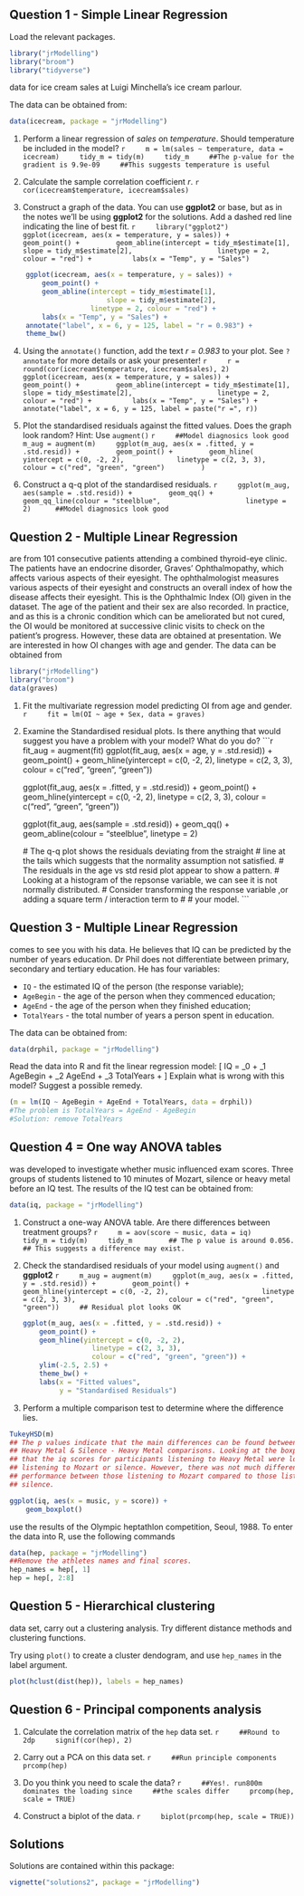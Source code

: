 ## Question 1 - Simple Linear Regression

Load the relevant packages.

```r
library("jrModelling")
library("broom")
library("tidyverse")
```

\newthought{Consider the} data for ice cream sales at Luigi Minchella's ice cream parlour.

The data can be obtained from:
```r
data(icecream, package = "jrModelling")
```

1. Perform a linear regression of $sales$ on $temperature$. Should temperature be included in the model?
    ```r
    m = lm(sales ~ temperature, data = icecream)
    tidy_m = tidy(m)
    tidy_m
    ##The p-value for the gradient is 9.9e-09
    ##This suggests temperature is useful
    ```

2. Calculate the sample correlation coefficient $r$.
    ```r
    cor(icecream$temperature, icecream$sales)
    ```

3. Construct a graph of the data. You can use **ggplot2** or base, but as in the notes we'll be using **ggplot2** for the solutions. Add a dashed red line indicating the line of best fit.
    ```r
    library("ggplot2")
    ggplot(icecream, aes(x = temperature, y = sales)) +
        geom_point() +
        geom_abline(intercept = tidy_m$estimate[1],
                        slope = tidy_m$estimate[2],
                    linetype = 2, colour = "red") + 
        labs(x = "Temp", y = "Sales")
    ```

```r
    ggplot(icecream, aes(x = temperature, y = sales)) +
        geom_point() +
        geom_abline(intercept = tidy_m$estimate[1],
                        slope = tidy_m$estimate[2],
                    linetype = 2, colour = "red") + 
        labs(x = "Temp", y = "Sales") + 
    annotate("label", x = 6, y = 125, label = "r = 0.983") + 
    theme_bw()
```

4. Using the `annotate()` function, add the text *r = 0.983* to your plot. See `?annotate` for more details or ask your presenter!
    ```r
    r = round(cor(icecream$temperature, icecream$sales), 2)
    ggplot(icecream, aes(x = temperature, y = sales)) +
        geom_point() +
        geom_abline(intercept = tidy_m$estimate[1],
                        slope = tidy_m$estimate[2],
                    linetype = 2, colour = "red") + 
        labs(x = "Temp", y = "Sales") + 
    annotate("label", x = 6, y = 125, label = paste("r =", r))
    ```

5. Plot the standardised residuals against the fitted values. Does the graph
look random? Hint: Use `augment()`
    ```r
    ##Model diagnosics look good
    m_aug = augment(m)
    ggplot(m_aug, aes(x = .fitted, y = .std.resid)) +
        geom_point() +
        geom_hline(
            yintercept = c(0, -2, 2),
            linetype = c(2, 3, 3),
            colour = c("red", "green", "green")
        )
    ```

6. Construct a q-q plot of the standardised residuals.
    ```r
    ggplot(m_aug, aes(sample = .std.resid)) +
        geom_qq() +
        geom_qq_line(colour = "steelblue",
                    linetype = 2) 
    ##Model diagnosics look good
    ```

## Question 2 - Multiple Linear Regression

\newthought{The data} are from 101 consecutive patients attending a combined
thyroid-eye clinic. The patients have an endocrine disorder, Graves'
Ophthalmopathy, which affects various aspects of their eyesight. The
ophthalmologist measures various aspects of their eyesight and constructs an
overall index of how the disease affects their eyesight. This is the
Ophthalmic Index (OI) given in the dataset. The age of the patient and their
sex are also recorded. In practice, and as this is a chronic condition which
can be ameliorated but not cured, the OI would be monitored at successive
clinic visits to check on the patient's progress. However, these data are
obtained at presentation. We are interested in how OI changes with age and
gender. The data can be obtained from
```r
library("jrModelling")
library("broom")
data(graves)
```

1. Fit the multivariate regression model predicting OI from age and gender.
    ```r
    fit = lm(OI ~ age + Sex, data = graves)
    ```

2. Examine the Standardised residual plots. Is there anything that would
suggest you have a problem with your model? What do you do?
    ```r
    fit_aug = augment(fit)
    ggplot(fit_aug, aes(x = age, 
                        y = .std.resid)) +
        geom_point() +
        geom_hline(yintercept = c(0, -2, 2),
                   linetype = c(2, 3, 3),
                   colour = c("red", "green", "green"))
    
    ggplot(fit_aug, aes(x = .fitted, y = .std.resid)) +
        geom_point() + 
        geom_hline(yintercept = c(0, -2, 2), 
                     linetype = c(2, 3, 3), 
                     colour = c("red", "green", "green"))
    
    ggplot(fit_aug, aes(sample = .std.resid)) +
        geom_qq() +
        geom_abline(colour = "steelblue",
                    linetype = 2)
    
    # The q-q plot shows the residuals deviating from the straight 
    # line at the tails which suggests that the normality assumption not satisfied.
    # The residuals in the age vs std resid plot appear to show a pattern. 
    # Looking at a histogram of the repsonse variable, we can see it is not normally distributed.
    # Consider transforming the response variable ,or adding a square term / interaction term to #      # your model.
    ```

## Question 3 - Multiple Linear Regression

\newthought{Dr Phil} comes to see you with his data. He believes that IQ can be
predicted by the number of years education. Dr Phil does not differentiate
between primary, secondary and tertiary education. He has four variables:

- `IQ` - the estimated IQ of the person (the response variable);
- `AgeBegin` - the age of the person when they commenced education;
- `AgeEnd` - the age of the person when they finished education;
- `TotalYears` - the total number of years a person spent in education.

The data can be obtained from:
```r
data(drphil, package = "jrModelling")
```

Read the data into R and fit the linear regression model:
\[
IQ = \beta_0 + \beta_1 AgeBegin + \beta_2 AgeEnd + \beta_3 TotalYears + \epsilon
\]
Explain what is wrong with this model? Suggest a possible remedy. 
```r
(m = lm(IQ ~ AgeBegin + AgeEnd + TotalYears, data = drphil))
#The problem is TotalYears = AgeEnd - AgeBegin
#Solution: remove TotalYears
```


## Question 4 = One way ANOVA tables

\newthought{A pilot study} was developed to investigate whether music
influenced exam scores. Three groups of students listened to 10 minutes of
Mozart, silence or heavy metal before an IQ test. The results of the IQ test
can be obtained from:
```r
data(iq, package = "jrModelling")
```

1. Construct a one-way ANOVA table. Are there differences between treatment groups?
    ```r
    m = aov(score ~ music, data = iq)
    tidy_m = tidy(m)
    tidy_m    
    ## The p value is around 0.056.
    ## This suggests a difference may exist.
    ```

2. Check the standardised residuals of your model using `augment()` and **ggplot2**
    ```r
    m_aug = augment(m)
    ggplot(m_aug, aes(x = .fitted, y = .std.resid)) +
        geom_point() + 
        geom_hline(yintercept = c(0, -2, 2), 
                     linetype = c(2, 3, 3), 
                     colour = c("red", "green", "green"))
    ## Residual plot looks OK
    ```

    ```r
    ggplot(m_aug, aes(x = .fitted, y = .std.resid)) +
        geom_point() + 
        geom_hline(yintercept = c(0, -2, 2), 
                     linetype = c(2, 3, 3), 
                     colour = c("red", "green", "green")) +
        ylim(-2.5, 2.5) +
        theme_bw() +
        labs(x = "Fitted values",
             y = "Standardised Residuals")
    ```

3. Perform a multiple comparison test to determine where the difference lies.
```r
TukeyHSD(m)
## The p values indicate that the main differences can be found between the Mozart -
## Heavy Metal & Silence - Heavy Metal comparisons. Looking at the boxplot we can see
## that the iq scores for participants listening to Heavy Metal were lower than those
## listening to Mozart or silence. However, there was not much difference in
## performance between those listening to Mozart compared to those listening to
## silence.

ggplot(iq, aes(x = music, y = score)) +
    geom_boxplot()
```


\newthought{The following sections} use the results of the Olympic heptathlon
competition, Seoul, 1988. To enter the data into R, use the following commands
```r
data(hep, package = "jrModelling")
##Remove the athletes names and final scores.
hep_names = hep[, 1]
hep = hep[, 2:8]
```

## Question 5 - Hierarchical clustering

\newthought{Using the heptathlon} data set, carry out a clustering analysis. Try
different distance methods and clustering functions.

Try using `plot()` to create a cluster dendogram, and use `hep_names` in the label argument. 

```r
plot(hclust(dist(hep)), labels = hep_names)
```

## Question 6 - Principal components analysis

1. Calculate the correlation matrix of the `hep` data set.
    ```r
    ##Round to 2dp
    signif(cor(hep), 2)
    ```

2. Carry out a PCA on this data set.
    ```r
    ##Run principle components
    prcomp(hep)
    ```

3. Do you think you need to scale the data?
    ```r
    ##Yes!. run800m dominates the loading since
    ##the scales differ
    prcomp(hep, scale = TRUE)
    ```

4. Construct a biplot of the data.
    ```r
    biplot(prcomp(hep, scale = TRUE))
    ```

## Solutions

Solutions are contained within this package:
```r
vignette("solutions2", package = "jrModelling")
```

